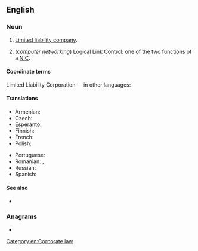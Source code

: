 ==English==
{{wikipedia}}

===Noun===
{{en-noun}}

# {{lb|en|business|legal}} [[limited liability company|Limited liability company]].
# (''computer networking'') Logical Link Control: one of the two functions of a [[NIC]].

====Coordinate terms====
Limited Liability Corporation — in other languages:
{{LLC}}

====Translations====
{{trans-top|Limited Liability Company}}
* Armenian: {{t+|hy|ՍՊԸ}}
* Czech: {{t|cs|s r.o.}}
* Esperanto: {{t|eo|KIR}}
* Finnish: {{t|fi|Oy}}
* French: {{t|fr|S.A.R.L.}}
* Polish: {{t+|pl|sp. z o.o.}}
{{trans-mid}}
* Portuguese: {{t|pt|Ltda.}}<!-- Limitada -->
* Romanian: {{t|ro|SRL}}, {{t|ro|S.R.L.}}
* Russian: {{t+|ru|ООО}}
* Spanish: {{t|es|SRL|f}}
{{trans-bottom}}

====See also====
* {{l|en|Co.}}

===Anagrams===
* {{anagrams|en|a=cll|CLL|LCL}}

[[Category:en:Corporate law]]